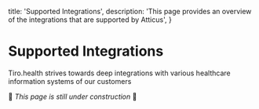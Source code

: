   title: 'Supported Integrations',
  description:
    'This page provides an overview of the integrations that are supported by Atticus',
}

# Supported Integrations

Tiro.health strives towards deep integrations with various healthcare information systems of our customers

🚧 _This page is still under construction_ 🚧
